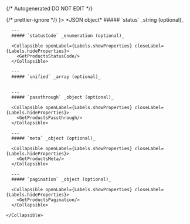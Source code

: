 {/* Autogenerated DO NOT EDIT  */}


<TabbedSection tabLabel='Status Code'>
  {/* prettier-ignore */}
  <Tab title={<StatusCode code={"200"} />}>
    *JSON object*
    <Collapsible openLabel={Labels.showProperties} closeLabel={Labels.hideProperties} defaultOpen={true}>
      ##### `status` _string (optional)_
          
        
      ---
      ##### `statusCode` _enumeration (optional)_

      <Collapsible openLabel={Labels.showProperties} closeLabel={Labels.hideProperties}>
        <GetProductsStatusCode/>
      </Collapsible>
        
      ---
      ##### `unified` _array (optional)_
          
        
      ---
      ##### `passthrough` _object (optional)_

      <Collapsible openLabel={Labels.showProperties} closeLabel={Labels.hideProperties}>
        <GetProductsPassthrough/>
      </Collapsible>
        
      ---
      ##### `meta` _object (optional)_

      <Collapsible openLabel={Labels.showProperties} closeLabel={Labels.hideProperties}>
        <GetProductsMeta/>
      </Collapsible>
        
      ---
      ##### `pagination` _object (optional)_

      <Collapsible openLabel={Labels.showProperties} closeLabel={Labels.hideProperties}>
        <GetProductsPagination/>
      </Collapsible>
        
    </Collapsible>
  </Tab>
</TabbedSection>

